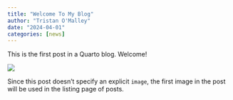 ```yaml
---
title: "Welcome To My Blog"
author: "Tristan O'Malley"
date: "2024-04-01"
categories: [news]
---
```


This is the first post in a Quarto blog. Welcome!

![](thumbnail.jpg)

Since this post doesn't specify an explicit `image`, the first image in the post will be used in the listing page of posts.
